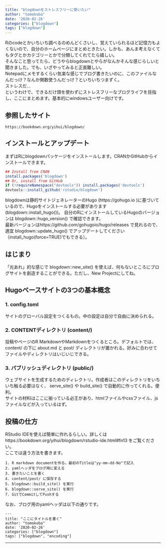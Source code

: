 ```yaml
---
title: "blogdownをストレスフリーに使いたい"
author: "tomokoba"
date: '2020-02-26'
categories: ["blogdown"]
tags: ["blogdown"]
---
```



Rのcodeとかいちいち調べるのめんどくさいし、覚えていられるほど記憶力もよくないので、自分のホームページにまとめときたい。しかも、あんま考えなくてもタグとかカテゴリーとかで分類してくれてたら嬉しい。<br>
  そんなこと思ってたら、どうやらblogdownとやらがなんかそんな感じらしいと聞きました。でも、いざやってみると正直難しい。<br>
  Notepadにメモするくらい気楽な感じでブログ書きたいのに、このファイルなんだっけ？なんか関数使うんだっけ？といちいちつまずく。<br>
  ストレスだ...<br>
  というわけで、できるだけ頭を使わずにストレスフリーなブログライフを目指し、ここにまとめます。基本的にwindowsユーザー向けです。<br>

## 参照したサイト
    https://bookdown.org/yihui/blogdown/


## インストールとアップデート
  まずはRにblogdownパッケージをインストールします。CRANかGitHubからインストールできます。

``` r
## Install from CRAN
install.packages('blogdown') 
## Or, install from GitHub
if (!requireNamespace("devtools")) install.packages('devtools')
devtools::install_github('rstudio/blogdown')

```

blogdownは静的サイトジェネレーターのHugo (https://gohugo.io )に基づいているので、Hugoをインストールする必要があります (blogdown::install_hugo())。
自分のRにインストールしているHugoのバージョンは blogdown::hugo_version() で確認できます。<br>
  最新バージョンはhttps://github.com/gohugoio/hugo/releases で見れるので、適宜 blogdown::update_hugo() でアップデートしてください（install_hugo(force=TRUE)でもできる）。<br>
  
## はじまり
  「光あれ」的な感じで blogdown::new_site() を使えば、何もないところにブログサイトを創造することができる。ただし、New Projectにしてね。

## Hugoベースサイトの3つの基本概念
### 1. config.toml
サイトのグローバル設定をつくるもの。中の設定は自分で自由に決められる。

### 2. CONTENTディレクトリ (content/)
投稿やぺージのR MarkdownやMarkdownをつくるところ。デフォルトでは、 content/ の下に about.md と post/ ディレクトリが置かれる。好みに合わせてファイルやディレクトリはいじいじできる。

### 3. パブリッシュディレクトリ (public/)
ウェブサイトを生成するためのディレクトリ。作成者はこのディレクトリをいちいち触る必要はなく、 serve_site() や build_site() で自動的に作ってくれる。便利。<br>
  サイトの材料はここに揃っている必王があり、htmlファイルやcssファイル、jsファイルなどが入っているはず。


## 投稿の仕方
RStudio IDEを使えば簡単に作れるらしい。詳しくは https://bookdown.org/yihui/blogdown/rstudio-ide.html#fn13 をご覧ください。<br>
ここでは違う方法を書きます。<br>

    1. R markdown documentを作る。最初のTitleは"yy-mm-dd-No"で記入
    2. yamlヘッダをブログ用に変える
    3. 書きたいことを書く
    4. content/post/ に保存する
    5. blogdown::build_site() を実行
    6. blogdown::serve_site() を実行
    7. GitでCommitしてPushする

なお、ブログ用のyamlヘッダは以下の通りです。  

    ---
    title: "ここにタイトルを書く"
    author: "tomokoba"
    date: '2020-02-26'
    categories: ["blogdown"]
    tags: ["blogdown", "encoding"]
   ---

  
  